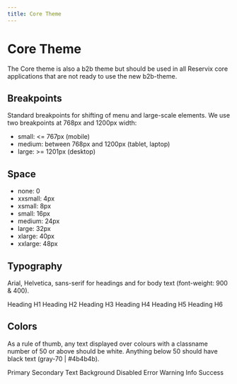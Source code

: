 ```yaml
---
title: Core Theme
---
```


# Core Theme

The Core theme is also a b2b theme but should be used in all Reservix core applications that are not ready to use the new b2b-theme.

## Breakpoints

Standard breakpoints for shifting of menu and large-scale elements. We use two breakpoints at 768px and 1200px width:

- small: <= 767px (mobile)
- medium: between 768px and 1200px (tablet, laptop)
- large: >= 1201px (desktop)

## Space

- none: 0
- xxsmall: 4px
- xsmall: 8px
- small: 16px
- medium: 24px
- large: 32px
- xlarge: 40px
- xxlarge: 48px

## Typography

Arial, Helvetica, sans-serif for headings and for body text (font-weight: 900 & 400).

<Stack space={24}>
  <Text as="h1" variant="h1">
    Heading H1
  </Text>
  <Text as="h2" variant="h2">
    Heading H2
  </Text>
  <Text as="h3" variant="h3">
    Heading H3
  </Text>
  <Text as="h4" variant="h4">
    Heading H4
  </Text>
  <Text as="h5" variant="h5">
    Heading H5
  </Text>
  <Text as="h6" variant="h6">
    Heading H6
  </Text>
</Stack>

## Colors

As a rule of thumb, any text displayed over colours with a classname number of 50 or above should be white.
Anything below 50 should have black text (gray-70 | #4b4b4b).

<Tiles itemMinWidth="500px">
  <Box bg="#fa8005" p="xsmall">
    <Text color="white">Primary</Text>
  </Box>
  <Box bg="#4b4b4b" p="xsmall">
    <Text color="white">Secondary</Text>
  </Box>
  <Box bg="#511e04" p="xsmall">
    <Text color="white">Text</Text>
  </Box>
  <Box bg="#fafafa" p="xsmall">
    <Text color="text">Background</Text>
  </Box>
  <Box bg="#e3e3e3" p="xsmall">
    <Text color="text">Disabled</Text>
  </Box>
  <Box bg="#f33" p="xsmall">
    <Text color="white">Error</Text>
  </Box>
  <Box bg="#d80" p="xsmall">
    <Text color="white">Warning</Text>
  </Box>
  <Box bg="#008" p="xsmall">
    <Text color="white">Info</Text>
  </Box>
  <Box bg="#080" p="xsmall">
    <Text color="white">Success</Text>
  </Box>
</Tiles>
